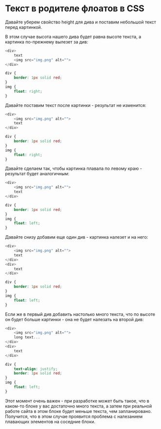 # Текст в родителе флоатов в CSS

Давайте уберем свойство height для дива и поставим небольшой текст перед картинкой.

В этом случае высота нашего дива будет равна высоте текста, а картинка по-прежнему вылезет за див:

```js showLineNumbers copy
<div>
	text
	<img src="img.png" alt="">
</div>
```

```css showLineNumbers copy
div {
	border: 1px solid red;
}
img {
	float: right;
}
```
Давайте поставим текст после картинки - результат не изменится:

```js showLineNumbers copy
<div>
	<img src="img.png" alt="">
	text
</div>
```

```css showLineNumbers copy
div {
	border: 1px solid red;
}
img {
	float: right;
}
```

Давайте сделаем так, чтобы картинка плавала по левому краю - результат будет аналогичным:

```js showLineNumbers copy
<div>
	<img src="img.png" alt="">
	text
</div>
```
```css showLineNumbers copy
div {
	border: 1px solid red;
}
img {
	float: left;
}
```
Давайте снизу добавим еще один див - картинка налезет и на него:

```js showLineNumbers copy
<div>
	<img src="img.png" alt="">
	text
</div>
<div>
	text
</div>
```
```css showLineNumbers copy
div {
	border: 1px solid red;
}
img {
	float: left;
}
```
Если же в первый див добавить настолько много текста, что по высоте он будет больше картинки - она не будет налезать на второй див:

```js showLineNumbers copy  
<div>
	<img src="img.png" alt="">
	long text...
</div>
<div>
	text
</div>
```

```css showLineNumbers copy
div {
	text-align: justify;
	border: 1px solid red;
}
img {
	float: left;
}
```
Этот момент очень важен - при разработке может быть такое, что в каком-то блоке у вас достаточно много текста, а затем при реальной работе сайта в этом блоке будет меньше текста, чем запланировано. Получится, что в этом случае проявится проблема с налезанием плавающих элементов на соседние блоки.